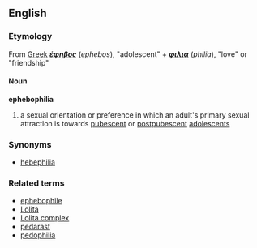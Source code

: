 ==English==
=== Etymology ===
From [[Greek]] '''''[[έφηβος]]''''' (''ephebos''), "adolescent" + '''''[[φιλια]]''''' (''philia''), "love" or "friendship"

====Noun====
'''ephebophilia'''
#a sexual orientation or preference in which an adult's primary sexual attraction is towards [[pubescent]] or [[postpubescent]] [[adolescent]]s

=== Synonyms ===
*[[hebephilia]]

=== Related terms ===
*[[ephebophile]]
*[[Lolita]]
*[[Lolita complex]]
*[[pedarast]]
*[[pedophilia]]
